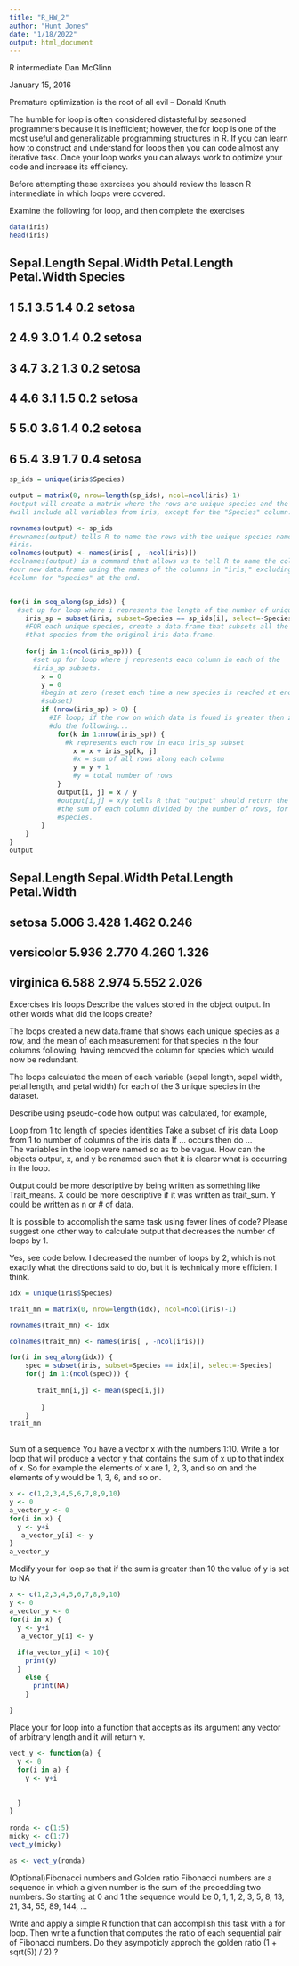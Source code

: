 ```yaml
---
title: "R_HW_2"
author: "Hunt Jones"
date: "1/18/2022"
output: html_document
---
```

R intermediate
Dan McGlinn

January 15, 2016

Premature optimization is the root of all evil -- Donald Knuth

The humble for loop is often considered distasteful by seasoned programmers because it is inefficient; however, the for loop is one of the most useful and generalizable programming structures in R. If you can learn how to construct and understand for loops then you can code almost any iterative task. Once your loop works you can always work to optimize your code and increase its efficiency.

Before attempting these exercises you should review the lesson R intermediate in which loops were covered.

Examine the following for loop, and then complete the exercises

```r
data(iris)
head(iris)
```
##   Sepal.Length Sepal.Width Petal.Length Petal.Width Species
## 1          5.1         3.5          1.4         0.2  setosa
## 2          4.9         3.0          1.4         0.2  setosa
## 3          4.7         3.2          1.3         0.2  setosa
## 4          4.6         3.1          1.5         0.2  setosa
## 5          5.0         3.6          1.4         0.2  setosa
## 6          5.4         3.9          1.7         0.4  setosa

```r
sp_ids = unique(iris$Species)

output = matrix(0, nrow=length(sp_ids), ncol=ncol(iris)-1) 
#output will create a matrix where the rows are unique species and the columns
#will include all variables from iris, except for the "Species" column.

rownames(output) <- sp_ids
#rownames(output) tells R to name the rows with the unique species names in
#iris.
colnames(output) <- names(iris[ , -ncol(iris)])
#colnames(output) is a command that allows us to tell R to name the columns in 
#our new data.frame using the names of the columns in "iris," excluding the 
#column for "species" at the end.


for(i in seq_along(sp_ids)) {  
  #set up for loop where i represents the length of the number of unique species
    iris_sp = subset(iris, subset=Species == sp_ids[i], select=-Species) 
    #FOR each unique species, create a data.frame that subsets all the data for 
    #that species from the original iris data.frame.
    
    for(j in 1:(ncol(iris_sp))) {
      #set up for loop where j represents each column in each of the
      #iris_sp subsets.
        x = 0
        y = 0
        #begin at zero (reset each time a new species is reached at end of 
        #subset)
        if (nrow(iris_sp) > 0) {
          #IF loop; if the row on which data is found is greater then zero, then
          #do the following...
            for(k in 1:nrow(iris_sp)) {
              #k represents each row in each iris_sp subset
                x = x + iris_sp[k, j]
                #x = sum of all rows along each column
                y = y + 1
                #y = total number of rows
            }
            output[i, j] = x / y 
            #output[i,j] = x/y tells R that "output" should return the value of 
            #the sum of each column divided by the number of rows, for each 
            #species.
        }
    }
}
output
```
##            Sepal.Length Sepal.Width Petal.Length Petal.Width
## setosa            5.006       3.428        1.462       0.246
## versicolor        5.936       2.770        4.260       1.326
## virginica         6.588       2.974        5.552       2.026
Excercises
Iris loops
Describe the values stored in the object output. In other words what did the loops create?

The loops created a new data.frame that shows each unique species as a row, and the mean of each measurement for that species in the four columns following, having removed the column for species which would now be redundant.

The loops calculated the mean of each variable (sepal length, sepal width, petal length, and petal width) for each of the 3 unique species in the dataset. 

Describe using pseudo-code how output was calculated, for example,

Loop from 1 to length of species identities
   Take a subset of iris data 
   Loop from 1 to number of columns of the iris data
      If ... occurs then do ...  
The variables in the loop were named so as to be vague. How can the objects output, x, and y be renamed such that it is clearer what is occurring in the loop.

  Output could be more descriptive by being written as something like 
  Trait_means. X could be more descriptive if it was written as trait_sum. Y 
  could be written as n or # of data.

It is possible to accomplish the same task using fewer lines of code? Please suggest one other way to calculate output that decreases the number of loops by 1.
  
  Yes, see code below. I decreased the number of loops by 2, which is not exactly
  what the directions said to do, but it is technically more efficient I think.
  
```r
idx = unique(iris$Species)

trait_mn = matrix(0, nrow=length(idx), ncol=ncol(iris)-1) 

rownames(trait_mn) <- idx

colnames(trait_mn) <- names(iris[ , -ncol(iris)])

for(i in seq_along(idx)) {  
    spec = subset(iris, subset=Species == idx[i], select=-Species) 
    for(j in 1:(ncol(spec))) {
      
       trait_mn[i,j] <- mean(spec[i,j])
       
        }
    }
trait_mn
      

```

Sum of a sequence
You have a vector x with the numbers 1:10. Write a for loop that will produce a vector y that contains the sum of x up to that index of x. So for example the elements of x are 1, 2, 3, and so on and the elements of y would be 1, 3, 6, and so on.

```r
x <- c(1,2,3,4,5,6,7,8,9,10)
y <- 0
a_vector_y <- 0
for(i in x) {
  y <- y+i
   a_vector_y[i] <- y
}
a_vector_y
```

Modify your for loop so that if the sum is greater than 10 the value of y is set to NA
```r
x <- c(1,2,3,4,5,6,7,8,9,10)
y <- 0
a_vector_y <- 0
for(i in x) {
  y <- y+i
   a_vector_y[i] <- y
  
  if(a_vector_y[i] < 10){
    print(y)
  }
    else {
      print(NA)
    }
 
}
```

Place your for loop into a function that accepts as its argument any vector of arbitrary length and it will return y.

```r
vect_y <- function(a) {
  y <- 0
  for(i in a) {
    y <- y+i
    
    
  }
}
  
ronda <- c(1:5)
micky <- c(1:7)
vect_y(micky)

as <- vect_y(ronda)

```

(Optional)Fibonacci numbers and Golden ratio
Fibonacci numbers are a sequence in which a given number is the sum of the precedding two numbers. So starting at 0 and 1 the sequence would be
0, 1, 1, 2, 3, 5, 8, 13, 21, 34, 55, 89, 144, ...

Write and apply a simple R function that can accomplish this task with a for loop. Then write a function that computes the ratio of each sequential pair of Fibonacci numbers. Do they asympoticly approch the golden ratio (1 + sqrt(5)) / 2) ?
